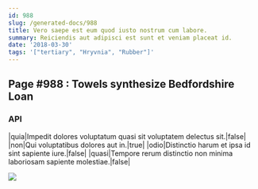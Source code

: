 ```yaml
---
id: 988
slug: /generated-docs/988
title: Vero saepe est eum quod iusto nostrum cum labore.
summary: Reiciendis aut adipisci est sunt et veniam placeat id.
date: '2018-03-30'
tags: '["tertiary", "Hryvnia", "Rubber"]'
---
```


## Page #988 : Towels synthesize Bedfordshire Loan
### API

|quia|Impedit dolores voluptatum quasi sit voluptatem delectus sit.|false|
|non|Qui voluptatibus dolores aut in.|true|
|odio|Distinctio harum et ipsa id sint sapiente iure.|false|
|quasi|Tempore rerum distinctio non minima laboriosam sapiente molestiae.|false|


![](/assets/cats-1.jpg)


